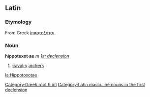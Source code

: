 ==Latin==
===Etymology===
From Greek [[ἱπποτοξόται]].
===Noun===
'''hippotoxot·ae''' ''m'' ''[[Wiktionary Appendix:Latin first declension|1st declension]]''

#[[cavalry]] [[archer]]s

[[Category:Greek root hιππ]][[Category:Latin masculine nouns in the first declension]]

[[la:Hippotoxotae]]